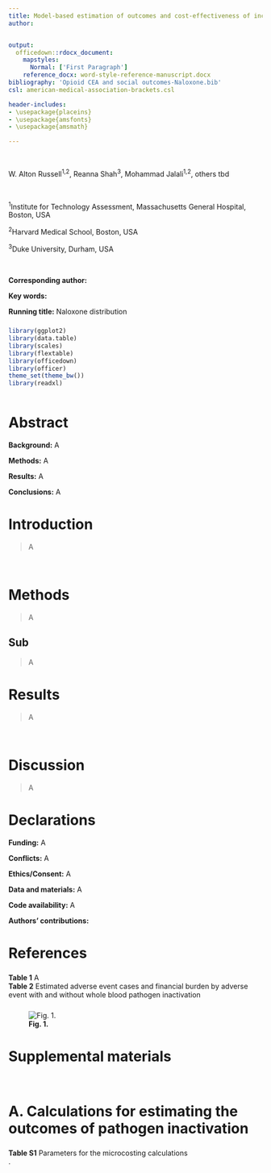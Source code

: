 ```yaml
---
title: Model-based estimation of outcomes and cost-effectiveness of increased naloxone distribution across channels in the United States
author: 


output: 
  officedown::rdocx_document:
    mapstyles:
      Normal: ['First Paragraph']
    reference_docx: word-style-reference-manuscript.docx
bibliography: 'Opioid CEA and social outcomes-Naloxone.bib'
csl: american-medical-association-brackets.csl

header-includes:
- \usepackage{placeins}
- \usepackage{amsfonts} 
- \usepackage{amsmath}

---
```



\newcommand{\1}{\textbf{1}}


<br>

W. Alton Russell^1,2^, Reanna Shah^3^, Mohammad Jalali^1,2^, others tbd


<br>

^1^Institute for Technology Assessment, Massachusetts General Hospital, Boston, USA

^2^Harvard Medical School, Boston, USA

^3^Duke University, Durham, USA



<br>


**Corresponding author:** 

**Key words:** 

**Running title:** Naloxone distribution



#####

```r
library(ggplot2)
library(data.table)
library(scales)
library(flextable)
library(officedown)
library(officer)
theme_set(theme_bw())
library(readxl)


```


```r




```




# Abstract

**Background:** A

**Methods:** A

**Results:** A

**Conclusions:** A


#####


# Introduction
> A

<br>

# Methods

> A

## Sub

> A



# Results

> A

<br>

# Discussion

> A

#####

# Declarations

**Funding:** A

**Conflicts:** A

**Ethics/Consent:** A

**Data and materials:** A

**Code availability:** A

**Authors’ contributions:** 


#####

# References

<div id="refs"></div>

#####

::: {custom-style="Compact"}
| **Table 1** A
:::




<!---BLOCK_LANDSCAPE_START--->

::: {custom-style="Compact"}
| **Table 2** Estimated adverse event cases and financial burden by adverse event with and without whole blood pathogen inactivation
:::




<!---BLOCK_LANDSCAPE_STOP--->



#####
![**Fig. 1.** ]()



#####
\setcounter{page}{0}

# Supplemental materials

<br>

# A. Calculations for estimating the outcomes of pathogen inactivation


#####

::: {custom-style="Compact"}
| **Table S1** Parameters for the microcosting calculations
:::




::: {custom-style="hidden_line"}
| .
:::


#####


![]()

